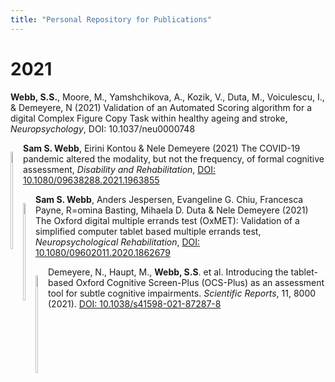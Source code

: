 ---
title: "Personal Repository for Publications"
---
<style type="text/css">
.main-container {
  max-width: 1800px;
  margin-left: auto;
  margin-right: auto;
}
</style>

# **2021**
**Webb, S.S.**, Moore, M., Yamshchikova, A., Kozik, V., Duta, M., Voiculescu, I., & Demeyere, N (2021) Validation of an Automated Scoring algorithm for a digital Complex Figure Copy Task within healthy ageing and stroke, *Neuropsychology*, DOI: 10.1037/neu0000748

<div style= "float:left;position: relative; bottom:">
[![](pdfsymbol2.png){width="20%"}](https://github.com/SamSWebb/SamSWebb.github.io/blob/master/pdfs/CovidSurvey.pdf)
</div>
**Sam S. Webb**, Eirini Kontou & Nele Demeyere (2021) The COVID-19 pandemic altered the modality, but not the frequency, of formal cognitive assessment, *Disability and Rehabilitation*, [DOI: 10.1080/09638288.2021.1963855](https://www.tandfonline.com/doi/full/10.1080/09638288.2021.1963855)


<div style= "float:left;position: relative; bottom:">
[![](pdfsymbol2.png){width="20%"}](https://github.com/SamSWebb/SamSWebb.github.io/blob/master/pdfs/OxMETPsychometrics.pdf)
</div>
**Sam S. Webb**, Anders Jespersen, Evangeline G. Chiu, Francesca Payne, R=omina Basting, Mihaela D. Duta & Nele Demeyere (2021) The Oxford digital multiple errands test (OxMET): Validation of a simplified computer tablet based multiple errands test, *Neuropsychological Rehabilitation*, 
[DOI: 10.1080/09602011.2020.1862679](https://www.tandfonline.com/doi/full/10.1080/09602011.2020.1862679)


<div style= "float:left;position: relative; bottom:">
[![](pdfsymbol2.png){width="20%"}](https://github.com/SamSWebb/SamSWebb.github.io/blob/master/pdfs/IntroOCS-Plus.pdf)
</div>
Demeyere, N., Haupt, M., **Webb, S.S**. et al. Introducing the tablet-based Oxford Cognitive Screen-Plus (OCS-Plus) as an assessment tool for subtle cognitive impairments. *Scientific Reports*, 11, 8000 (2021). [DOI: 10.1038/s41598-021-87287-8](https://www.nature.com/articles/s41598-021-87287-8)




